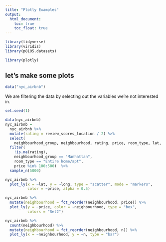 ```yaml
---
title: "Plotly Examples"
output: 
  html_document: 
    toc: true
    toc_float: true
---
```


```r
library(tidyverse)
library(viridis)
library(p8105.datasets)

library(plotly)
```

## let's make some plots

```r
data("nyc_airbnb")
```

We are filtering the data by selecting out the variables we're not interested in.

```r
set.seed(1)

data(nyc_airbnb)
nyc_airbnb = 
  nyc_airbnb %>% 
  mutate(rating = review_scores_location / 2) %>%
  select(
    neighbourhood_group, neighbourhood, rating, price, room_type, lat, long) %>%
  filter(
    !is.na(rating), 
    neighbourhood_group == "Manhattan",
    room_type == "Entire home/apt",
    price %in% 100:500)  %>% 
  sample_n(5000)
```

```r
nyc_airbnb %>%
  plot_ly(x = ~lat, y = ~long, type = "scatter", mode = "markers", 
          color = ~price, alpha = 0.5)
```

```r
nyc_airbnb %>%
  mutate(neighbourhood = fct_reorder(neighbourhood, price)) %>% 
  plot_ly(y = ~price, color = ~neighbourhood, type = "box",
          colors = "Set2")
```

```r
nyc_airbnb %>%
  count(neighbourhood) %>%
  mutate(neighbourhood = fct_reorder(neighbourhood, n)) %>%
  plot_ly(x = ~neighbourhood, y = ~n, type = "bar")
```

